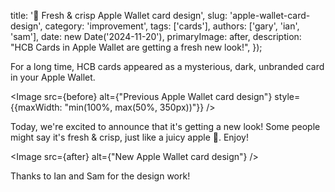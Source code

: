   title: '🍎 Fresh & crisp Apple Wallet card design',
  slug: 'apple-wallet-card-design',
  category: 'improvement',
  tags: ['cards'],
  authors: ['gary', 'ian', 'sam'],
  date: new Date('2024-11-20'),
  primaryImage: after,
  description: "HCB Cards in Apple Wallet are getting a fresh new look!",
});

For a long time, HCB cards appeared as a mysterious, dark, unbranded card in
your Apple Wallet.

<Image src={before} alt={"Previous Apple Wallet card design"} style={{maxWidth: "min(100%, max(50%, 350px))"}} />

Today, we're excited to announce that it's getting a new look! Some people might
say it's fresh & crisp, just like a juicy apple 🍎. Enjoy!

<Image src={after} alt={"New Apple Wallet card design"} />

Thanks to Ian and Sam for the design work!
